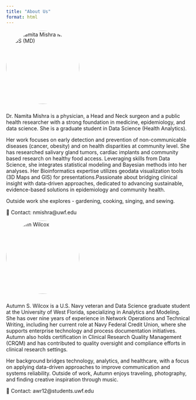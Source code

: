 ```yaml
---
title: "About Us"
format: html
---
```


<img src="images/namita.png" alt="Dr. Namita Mishra MPH, MBBS (MD)" style="width:200px; border-radius:50%; margin-bottom:10px;">

Dr. Namita Mishra is a physician, a Head and Neck surgeon and a public health researcher with a strong foundation in medicine, epidemiology, and data science. She is a graduate student in Data Science (Health Analytics).

Her work focuses on  early detection and prevention of non-communicable diseases (cancer, obesity) and on health disparities at community level. She has researched salivary gland tumors, cardiac implants and community based research on healthy food access. Leveraging skills from Data Science, she integrates statistical modeling and Bayesian methods into her analyses. Her Bioinformatics expertise utilizes geodata visualization tools (3D Maps and GIS) for presentations.Passionate about bridging clinical insight with data-driven approaches, dedicated to advancing sustainable, evidence-based solutions in epidemiology and community health.  

Outside work she explores - gardening, cooking, singing, and sewing.

📧 Contact: nmishra@uwf.edu

<img src="images/autumn.jpeg" alt="Autumn Wilcox" style="width:200px; border-radius:50%; margin-bottom:10px;">

Autumn S. Wilcox is a U.S. Navy veteran and Data Science graduate student at the University of West Florida, specializing in Analytics and Modeling. She has over nine years of experience in Network Operations and Technical Writing, including her current role at Navy Federal Credit Union, where she supports enterprise technology and process documentation initiatives. Autumn also holds certification in Clinical Research Quality Management (CRQM) and has contributed to quality oversight and compliance efforts in clinical research settings.

Her background bridges technology, analytics, and healthcare, with a focus on applying data-driven approaches to improve communication and systems reliability. Outside of work, Autumn enjoys traveling, photography, and finding creative inspiration through music.

📧 Contact: awr12@students.uwf.edu